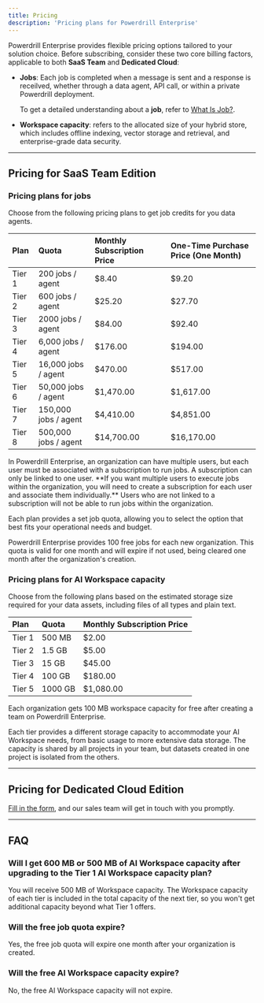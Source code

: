 ```yaml
---
title: Pricing
description: 'Pricing plans for Powerdrill Enterprise'
---
```


Powerdrill Enterprise provides flexible pricing options tailored to your solution choice. Before subscribing, consider these two core billing factors, applicable to both **SaaS Team** and **Dedicated Cloud**:

- **Jobs**: Each job is completed when a message is sent and a response is receilved, whether through a data agent, API call, or within a private Powerdrill deployment.
 
    To get a detailed understanding about a **job**, refer to [What Is Job?](/enterprise/what-is-job.mdx).

- **Workspace capacity**: refers to the allocated size of your hybrid store, which includes offline indexing, vector storage and retrieval, and enterprise-grade data security.


---


## Pricing for SaaS Team Edition


### Pricing plans for jobs

Choose from the following pricing plans to get job credits for you data agents.

| Plan | Quota | Monthly Subscription Price | One-Time Purchase Price (One Month) |
| :- | :- | :- | :- |
| Tier 1 | 200 jobs / agent | $8.40 | $9.20 |
| Tier 2 | 600 jobs / agent | $25.20 | $27.70 |
| Tier 3 | 2000 jobs / agent | $84.00 | $92.40 |
| Tier 4 | 6,000 jobs / agent | $176.00 | $194.00 |
| Tier 5 | 16,000 jobs / agent | $470.00 | $517.00 |
| Tier 6 | 50,000 jobs / agent | $1,470.00 | $1,617.00 |
| Tier 7 | 150,000 jobs / agent | $4,410.00 | $4,851.00 |
| Tier 8 | 500,000 jobs / agent | $14,700.00 | $16,170.00 |

<Warning>
 In Powerdrill Enterprise, an organization can have multiple users, but each user must be associated with a subscription to run jobs. A subscription can only be linked to one user. **If you want multiple users to execute jobs within the organization, you will need to create a subscription for each user and associate them individually.** Users who are not linked to a subscription will not be able to run jobs within the organization.
</Warning>

Each plan provides a set job quota, allowing you to select the option that best fits your operational needs and budget.

<Tip>
 Powerdrill Enterprise provides 100 free jobs for each new organization. This quota is valid for one month and will expire if not used, being cleared one month after the organization's creation.
</Tip>


### Pricing plans for AI Workspace capacity 

Choose from the following plans based on the estimated storage size required for your data assets, including files of all types and plain text.

| Plan | Quota | Monthly Subscription Price | 
| :- | :- | :- | 
| Tier 1 | 500 MB | $2.00 | 
| Tier 2 | 1.5 GB | $5.00 | 
| Tier 3 | 15 GB | $45.00 | 
| Tier 4 | 100 GB | $180.00 |
| Tier 5 | 1000 GB | $1,080.00 | 


<Tip>
 Each organization gets 100 MB workspace capacity for free after creating a team on Powerdrill Enterprise.
</Tip>

Each tier provides a different storage capacity to accommodate your AI Workspace needs, from basic usage to more extensive data storage. The capacity is shared by all projects in your team, but datasets created in one project is isolated from the others.



---


## Pricing for Dedicated Cloud Edition

[Fill in the form](https://docs.google.com/forms/d/e/1FAIpQLSfqLaiYDciUkU9WYG8OQyrJTFuN6Xuw1lbbMlRiVbfXOQ1Zdg/viewform), and our sales team will get in touch with you promptly.


---


## FAQ


### Will I get 600 MB or 500 MB of AI Workspace capacity after upgrading to the Tier 1 AI Workspace capacity plan?

You will receive 500 MB of Workspace capacity. The Workspace capacity of each tier is included in the total capacity of the next tier, so you won't get additional capacity beyond what Tier 1 offers.


### Will the free job quota expire?

Yes, the free job quota will expire one month after your organization is created.


### Will the free AI Workspace capacity expire?

No, the free AI Workspace capacity will not expire.





<MySnippet beta="community" />












